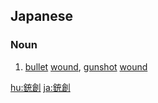 ==Japanese==
{{ja-kanjitab|銃|創}}

===Noun===
{{ja-noun|じゅうそう}}

# [[bullet]] [[wound]], [[gunshot]] [[wound]]

[[hu:銃創]]
[[ja:銃創]]